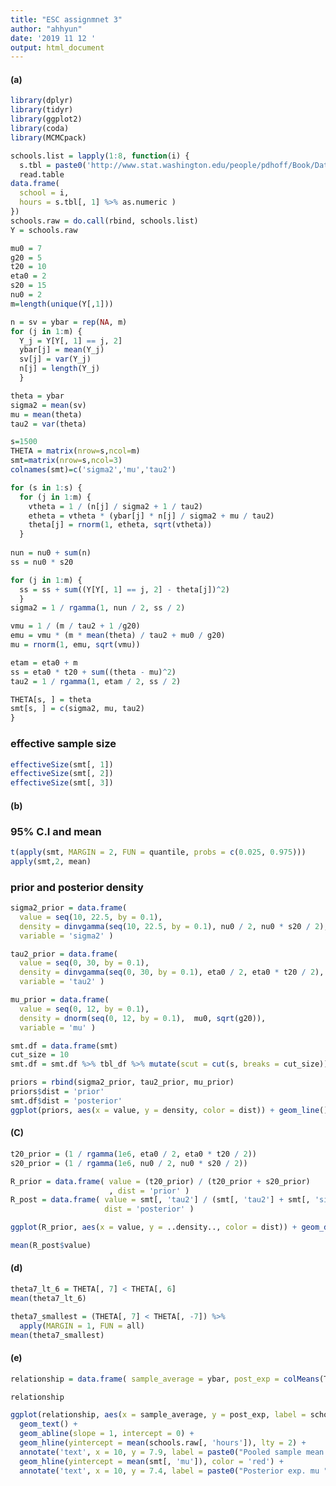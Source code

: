 ---
title: "ESC assignmnet 3"
author: "ahhyun"
date: '2019 11 12 '
output: html_document
---

#### (a)
```{r,warning=FALSE,message=FALSE}
library(dplyr)
library(tidyr)
library(ggplot2)
library(coda)
library(MCMCpack)
```

```{r}
schools.list = lapply(1:8, function(i) { 
  s.tbl = paste0('http://www.stat.washington.edu/people/pdhoff/Book/Data/hwdata/school', i, '.dat') %>% url %>% 
  read.table
data.frame( 
  school = i, 
  hours = s.tbl[, 1] %>% as.numeric )
}) 
schools.raw = do.call(rbind, schools.list) 
Y = schools.raw 
```

```{r}
mu0 = 7 
g20 = 5 
t20 = 10 
eta0 = 2 
s20 = 15 
nu0 = 2
m=length(unique(Y[,1]))
```

```{R}
n = sv = ybar = rep(NA, m) 
for (j in 1:m) { 
  Y_j = Y[Y[, 1] == j, 2] 
  ybar[j] = mean(Y_j) 
  sv[j] = var(Y_j) 
  n[j] = length(Y_j) 
  }
```

```{r}
theta = ybar 
sigma2 = mean(sv) 
mu = mean(theta) 
tau2 = var(theta)
```

```{r}
s=1500
THETA = matrix(nrow=s,ncol=m)
smt=matrix(nrow=s,ncol=3)
colnames(smt)=c('sigma2','mu','tau2')
```

```{r}
for (s in 1:s) {
  for (j in 1:m) {
    vtheta = 1 / (n[j] / sigma2 + 1 / tau2) 
    etheta = vtheta * (ybar[j] * n[j] / sigma2 + mu / tau2) 
    theta[j] = rnorm(1, etheta, sqrt(vtheta)) 
  }
  
nun = nu0 + sum(n) 
ss = nu0 * s20 

for (j in 1:m) {
  ss = ss + sum((Y[Y[, 1] == j, 2] - theta[j])^2) 
  } 
sigma2 = 1 / rgamma(1, nun / 2, ss / 2)

vmu = 1 / (m / tau2 + 1 /g20) 
emu = vmu * (m * mean(theta) / tau2 + mu0 / g20) 
mu = rnorm(1, emu, sqrt(vmu))

etam = eta0 + m 
ss = eta0 * t20 + sum((theta - mu)^2) 
tau2 = 1 / rgamma(1, etam / 2, ss / 2)

THETA[s, ] = theta 
smt[s, ] = c(sigma2, mu, tau2)
}
```

### effective sample size
```{r}
effectiveSize(smt[, 1])
effectiveSize(smt[, 2])
effectiveSize(smt[, 3])
```

#### (b)

### 95% C.I and mean
```{r}
t(apply(smt, MARGIN = 2, FUN = quantile, probs = c(0.025, 0.975)))
apply(smt,2, mean)
```

### prior and posterior density
```{R}

sigma2_prior = data.frame( 
  value = seq(10, 22.5, by = 0.1), 
  density = dinvgamma(seq(10, 22.5, by = 0.1), nu0 / 2, nu0 * s20 / 2), 
  variable = 'sigma2' ) 

tau2_prior = data.frame( 
  value = seq(0, 30, by = 0.1), 
  density = dinvgamma(seq(0, 30, by = 0.1), eta0 / 2, eta0 * t20 / 2), 
  variable = 'tau2' ) 

mu_prior = data.frame( 
  value = seq(0, 12, by = 0.1), 
  density = dnorm(seq(0, 12, by = 0.1),  mu0, sqrt(g20)),
  variable = 'mu' ) 

smt.df = data.frame(smt) 
cut_size = 10
smt.df = smt.df %>% tbl_df %>% mutate(scut = cut(s, breaks = cut_size)) %>% gather('variable', 'value', sigma2:tau2) 

priors = rbind(sigma2_prior, tau2_prior, mu_prior) 
priors$dist = 'prior' 
smt.df$dist = 'posterior' 
ggplot(priors, aes(x = value, y = density, color = dist)) + geom_line() + geom_density(data = smt.df, mapping = aes(x = value, y = ..density..))  + facet_wrap(~ variable, scales = 'free')
```

#### (C)
```{r}
t20_prior = (1 / rgamma(1e6, eta0 / 2, eta0 * t20 / 2)) 
s20_prior = (1 / rgamma(1e6, nu0 / 2, nu0 * s20 / 2)) 

R_prior = data.frame( value = (t20_prior) / (t20_prior + s20_prior)
                      , dist = 'prior' ) 
R_post = data.frame( value = smt[, 'tau2'] / (smt[, 'tau2'] + smt[, 'sigma2']), 
                     dist = 'posterior' ) 

ggplot(R_prior, aes(x = value, y = ..density.., color = dist)) + geom_density(data = R_prior) + geom_density(data = R_post)
```

```{r}
mean(R_post$value)
```

#### (d)
```{r}
theta7_lt_6 = THETA[, 7] < THETA[, 6]
mean(theta7_lt_6)

theta7_smallest = (THETA[, 7] < THETA[, -7]) %>%
  apply(MARGIN = 1, FUN = all)
mean(theta7_smallest)
```


#### (e)
```{r}
relationship = data.frame( sample_average = ybar, post_exp = colMeans(THETA), school = 1:length(ybar) ) 

relationship
```

```{r}
ggplot(relationship, aes(x = sample_average, y = post_exp, label = school)) +
  geom_text() +
  geom_abline(slope = 1, intercept = 0) +
  geom_hline(yintercept = mean(schools.raw[, 'hours']), lty = 2) +
  annotate('text', x = 10, y = 7.9, label = paste0("Pooled sample mean ", round(mean(schools.raw[, 'hours']), 2))) +
  geom_hline(yintercept = mean(smt[, 'mu']), color = 'red') +
  annotate('text', x = 10, y = 7.4, label = paste0("Posterior exp. mu ", round(mean(smt[, 'mu']), 2)), color = 'red')
```
